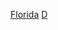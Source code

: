 {{United States topic|prefix=:Category:各年代}}
{{Commons category|Florida by decade}}

[[Category:各年代美国各州|Florida]]
[[Category:佛罗里达州各时期历史|D]]